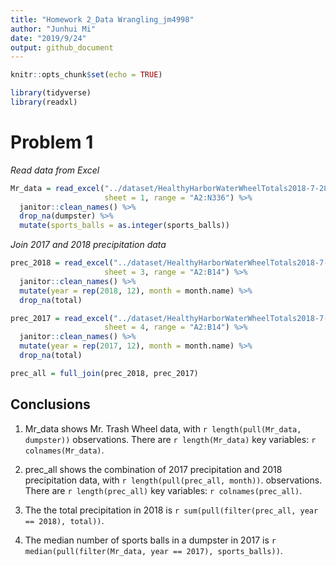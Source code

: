 ```yaml
---
title: "Homework 2_Data Wrangling_jm4998"
author: "Junhui Mi"
date: "2019/9/24"
output: github_document
---
```


```r
knitr::opts_chunk$set(echo = TRUE)

library(tidyverse)
library(readxl)
```

# Problem 1

_Read data from Excel_

```r
Mr_data = read_excel("../dataset/HealthyHarborWaterWheelTotals2018-7-28.xlsx",
                     sheet = 1, range = "A2:N336") %>%
  janitor::clean_names() %>%
  drop_na(dumpster) %>%
  mutate(sports_balls = as.integer(sports_balls))
```

_Join 2017 and 2018 precipitation data_

```r
prec_2018 = read_excel("../dataset/HealthyHarborWaterWheelTotals2018-7-28.xlsx",
                     sheet = 3, range = "A2:B14") %>%
  janitor::clean_names() %>%
  mutate(year = rep(2018, 12), month = month.name) %>%
  drop_na(total) 

prec_2017 = read_excel("../dataset/HealthyHarborWaterWheelTotals2018-7-28.xlsx",
                     sheet = 4, range = "A2:B14") %>%
  janitor::clean_names() %>%
  mutate(year = rep(2017, 12), month = month.name) %>%
  drop_na(total)

prec_all = full_join(prec_2018, prec_2017)
```

## Conclusions

(1) Mr_data shows Mr. Trash Wheel data, with `r length(pull(Mr_data, dumpster))` observations. There are `r length(Mr_data)` key variables: `r colnames(Mr_data)`.

(2) prec_all shows the combination of 2017 precipitation and 2018 precipitation data, with `r length(pull(prec_all, month))`. observations. There are `r length(prec_all)` key variables: `r colnames(prec_all)`.

(3) The the total precipitation in 2018 is `r sum(pull(filter(prec_all, year == 2018), total))`.

(4) The median number of sports balls in a dumpster in 2017 is `r median(pull(filter(Mr_data, year == 2017), sports_balls))`.

